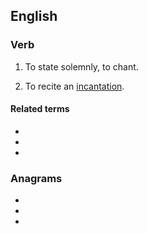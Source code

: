 ==English==

===Verb===
{{en-verb}}

# {{label|en|rare}} To state solemnly, to chant.
# To recite an [[incantation]].

====Related terms====
* {{l|en|incantation}}
* {{l|en|incantatory}}
* {{l|en|incanter}}

===Anagrams===
* {{l|en|cannit}}
* {{l|en|tannic}}
* {{l|en|tin can}}